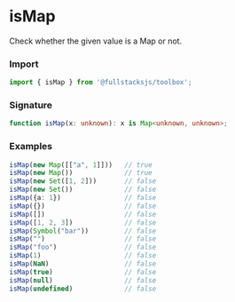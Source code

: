 # isMap

Check whether the given value is a Map or not.

### Import

```typescript copy
import { isMap } from '@fullstacksjs/toolbox';
```

### Signature

```typescript copy
function isMap(x: unknown): x is Map<unknown, unknown>;
```

### Examples

```typescript copy
isMap(new Map([["a", 1]]))   // true
isMap(new Map())             // true
isMap(new Set([1, 2]))       // false
isMap(new Set())             // false
isMap({a: 1})                // false
isMap({})                    // false
isMap([])                    // false
isMap([1, 2, 3])             // false
isMap(Symbol("bar"))         // false
isMap("")                    // false
isMap("foo")                 // false
isMap(1)                     // false
isMap(NaN)                   // false
isMap(true)                  // false
isMap(null)                  // false
isMap(undefined)             // false
```
